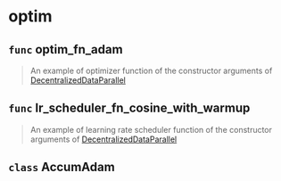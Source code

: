 # optim

## `func` optim_fn_adam

> An example of optimizer function of the constructor arguments of [DecentralizedDataParallel](/doc/submodules/ddp#class-decentralizeddataparallel)

## `func` lr_scheduler_fn_cosine_with_warmup

> An example of learning rate scheduler function of the constructor arguments of [DecentralizedDataParallel](/doc/submodules/ddp#class-decentralizeddataparallel)

## `class` AccumAdam


